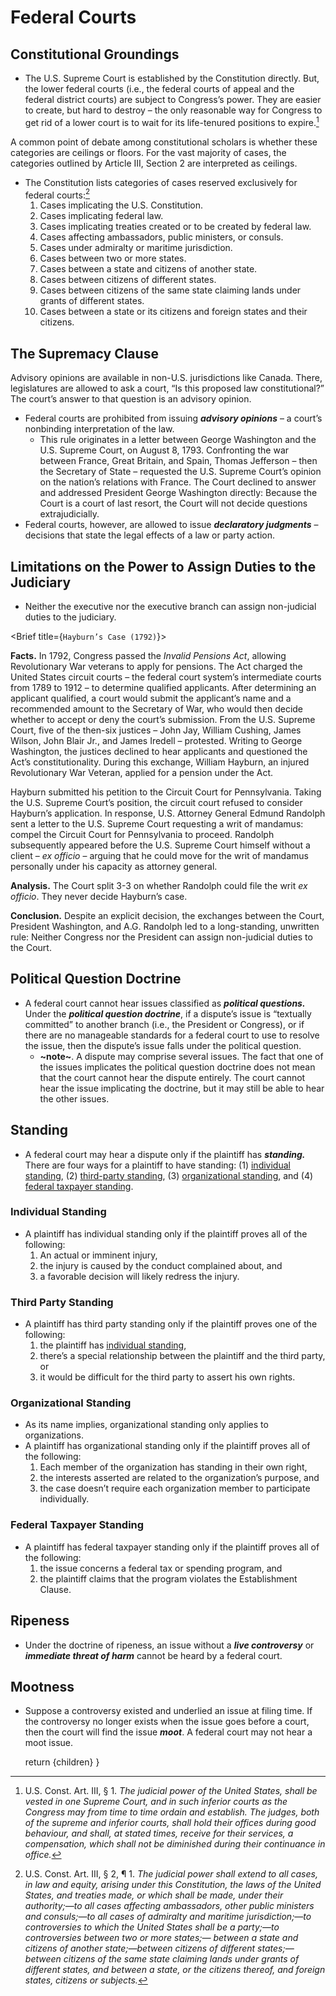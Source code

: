 
# Federal Courts

## Constitutional Groundings
- The U.S. Supreme Court is established by the Constitution directly. But, the lower federal courts (i.e., the federal courts of appeal and the federal district courts) are subject to Congress’s power. They are easier to create, but hard to destroy – the only reasonable way for Congress to get rid of a lower court is to wait for its life-tenured positions to expire.[^us-const-art3-sect1]

[^us-const-art3-sect1]: U.S. Const. Art. III, § 1. _The judicial power of the United States, shall be vested in one Supreme Court, and in such inferior courts as the Congress may from time to time ordain and establish. The judges, both of the supreme and inferior courts, shall hold their offices during good behaviour, and shall, at stated times, receive for their services, a compensation, which shall not be diminished during their continuance in office._

<aside>
A common point of debate among constitutional scholars is whether these categories are ceilings or floors. For the vast majority of cases, the categories outlined by Article III, Section 2 are interpreted as ceilings.
</aside>

- The Constitution lists categories of cases reserved exclusively for federal courts:[^us-const-art3-sect2]
	1. Cases implicating the U.S. Constitution.
	2. Cases implicating federal law.
	3. Cases implicating treaties created or to be created by federal law.
	4. Cases affecting ambassadors, public ministers, or consuls.
	5. Cases under admiralty or maritime jurisdiction.
	6. Cases between two or more states.
	7. Cases between a state and citizens of another state.
	8. Cases between citizens of different states.
	9. Cases between citizens of the same state claiming lands under grants of different states.
	10. Cases between a state or its citizens and foreign states and their citizens.

[^us-const-art3-sect2]: U.S. Const. Art. III, § 2, ¶ 1. _The judicial power shall extend to all cases, in law and equity, arising under this Constitution, the laws of the United States, and treaties made, or which shall be made, under their authority;—to all cases affecting ambassadors, other public ministers and consuls;—to all cases of admiralty and maritime jurisdiction;—to controversies to which the United States shall be a party;—to controversies between two or more states;— between a state and citizens of another state;—between citizens of different states;—between citizens of the same state claiming lands under grants of different states, and between a state, or the citizens thereof, and foreign states, citizens or subjects._

## The Supremacy Clause

<aside>
Advisory opinions are available in non-U.S. jurisdictions like Canada. There, legislatures are allowed to ask a court, “Is this proposed law constitutional?” The court’s answer to that question is an advisory opinion.
</aside>

- Federal courts are prohibited from issuing **_advisory opinions_** – a court’s nonbinding interpretation of the law.
	- This rule originates in a letter between George Washington and the U.S. Supreme Court, on August 8, 1793. Confronting the war between France, Great Britain, and Spain, Thomas Jefferson – then the Secretary of State – requested the U.S. Supreme Court’s opinion on the nation’s relations with France. The Court declined to answer and addressed President George Washington directly: Because the Court is a court of last resort, the Court will not decide questions extrajudicially.
- Federal courts, however, are allowed to issue **_declaratory judgments_** – decisions that state the legal effects of a law or party action.

## Limitations on the Power to Assign Duties to the Judiciary
- Neither the executive nor the executive branch can assign non-judicial duties to the judiciary.

<Brief title={`Hayburn’s Case (1792)`}>

__Facts.__ In 1792, Congress passed the _Invalid Pensions Act_, allowing Revolutionary War veterans to apply for pensions. The Act charged the United States circuit courts – the federal court system’s intermediate courts from 1789 to 1912 – to determine qualified applicants. After determining an applicant qualified, a court would submit the applicant’s name and a recommended amount to the Secretary of War, who would then decide whether to accept or deny the court’s submission. From the U.S. Supreme Court, five of the then-six justices – John Jay, William Cushing, James Wilson, John Blair Jr., and James Iredell – protested. Writing to George Washington, the justices declined to hear applicants and questioned the Act’s constitutionality. During this exchange, William Hayburn, an injured Revolutionary War Veteran, applied for a pension under the Act.

Hayburn submitted his petition to the Circuit Court for Pennsylvania. Taking the U.S. Supreme Court’s position, the circuit court refused to consider Hayburn’s application. In response, U.S. Attorney General Edmund Randolph sent a letter to the U.S. Supreme Court requesting a writ of mandamus: compel the Circuit Court for Pennsylvania to proceed. Randolph subsequently appeared before the U.S. Supreme Court himself without a client – _ex officio_ – arguing that he could move for the writ of mandamus personally under his capacity as attorney general.

__Analysis.__ The Court split 3-3 on whether Randolph could file the writ _ex officio_. They never decide Hayburn’s case.

__Conclusion.__ Despite an explicit decision, the exchanges between the Court, President Washington, and A.G. Randolph led to a long-standing, unwritten rule: Neither Congress nor the President can assign non-judicial duties to the Court.

</Brief>

## Political Question Doctrine 
- A federal court cannot hear issues classified as **_political questions._** Under the **_political question doctrine_**, if a dispute’s issue is “textually committed” to another branch (i.e., the President or Congress), or if there are no manageable standards for a federal court to use to resolve the issue, then the dispute’s issue falls under the political question.
	- __~note~__. A dispute may comprise several issues. The fact that one of the issues implicates the political question doctrine does not mean that the court cannot hear the dispute entirely. The court cannot hear the issue implicating the doctrine, but it may still be able to hear the other issues.

## Standing
- A federal court may hear a dispute only if the plaintiff has **_standing._** There are four ways for a plaintiff to have standing: (1) [individual standing](#individual-standing), (2) [third-party standing](#third-party-standing), (3) [organizational standing](#organizational-standing), and (4) [federal taxpayer standing](#federal-taxpayer-standing).

### Individual Standing
- A plaintiff has individual standing only if the plaintiff proves all of the following:
	1. An actual or imminent injury,
	2. the injury is caused by the conduct complained about, and
	3. a favorable decision will likely redress the injury. 

### Third Party Standing
- A plaintiff has third party standing only if the plaintiff proves one of the following:
	1. the plaintiff has [individual standing](#individual-standing), 
	2. there’s a special relationship between the plaintiff and the third party, or
	3. it would be difficult for the third party to assert his own rights.

### Organizational Standing
- As its name implies, organizational standing only applies to organizations.
- A plaintiff has organizational standing only if the plaintiff proves all of the following:
	1. Each member of the organization has standing in their own right,
	2. the interests asserted are related to the organization’s purpose, and
	3. the case doesn’t require each organization member to participate individually.

### Federal Taxpayer Standing
- A plaintiff has federal taxpayer standing only if the plaintiff proves all of the following:
	1. the issue concerns a federal tax or spending program, and
	2. the plaintiff claims that the program violates the Establishment Clause.

## Ripeness
- Under the doctrine of ripeness, an issue without a **_live controversy_** or **_immediate threat of harm_** cannot be heard by a federal court.

## Mootness
- Suppose a controversy existed and underlied an issue at filing time. If the controversy no longer exists when the issue goes before a court, then the court will find the issue **_moot_**. A federal court may not hear a moot issue.

	





	return <MdxLayout>{children}</MdxLayout>
}
